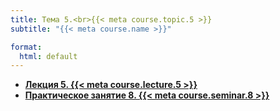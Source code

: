 ```yaml
---
title: Тема 5.<br>{{< meta course.topic.5 >}}
subtitle: "{{< meta course.name >}}"

format:
  html: default
---
```


- [**Лекция 5. {{< meta course.lecture.5 >}}**](lecture-05/index.qmd)
- [**Практическое занятие 8. {{< meta course.seminar.8 >}}**](seminar-08/index.qmd)

